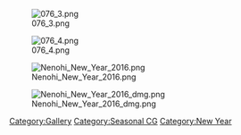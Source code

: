 [[File:076_3.png]]

[[File:076_4.png]]

[[File:Nenohi New Year 2016.png]]

[[File:Nenohi New Year 2016 dmg.png]]

[[Category:Gallery]] [[Category:Seasonal CG]] [[Category:New Year]]